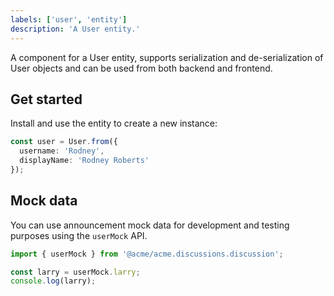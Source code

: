 ```yaml
---
labels: ['user', 'entity']
description: 'A User entity.'
---
```


A component for a User entity, supports serialization and de-serialization of User objects and can be used from
both backend and frontend.

## Get started

Install and use the entity to create a new instance:

```ts
const user = User.from({
  username: 'Rodney',
  displayName: 'Rodney Roberts'
});
```

## Mock data

You can use announcement mock data for development and testing purposes using the `userMock` API.

```ts
import { userMock } from '@acme/acme.discussions.discussion';

const larry = userMock.larry;
console.log(larry);
```
